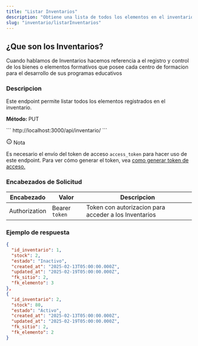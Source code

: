 ```yaml
---
title: "Listar Inventarios"
description: "Obtiene una lista de todos los elementos en el inventario."
slug: "inventario/listarInventarios"
---
```


<h2>¿Que son los Inventarios?</h2>

Cuando hablamos de Inventarios hacemos referencia a el registro y control de los bienes o elementos formativos que posee cada centro de formacion para el desarrollo de sus programas educativos 

<h3>Descripcion</h3>

Este endpoint permite listar todos los elementos registrados en el inventario.

<p> 
<strong>Método: </strong><span class="sl-badge note small astro-avdet4wd">PUT</span>
</p>

<Tabs>
  <TabItem label="Endpoint">
  ```
  http://localhost:3000/api/inventario/
  ```
  </TabItem>
</Tabs>

<aside aria-label="Nota" class="starlight-aside starlight-aside--note"> <p class="starlight-aside__title" aria-hidden="true"> <svg aria-hidden="true" class="starlight-aside__icon astro-c6vsoqas" width="16" height="16" viewBox="0 0 24 24" fill="currentColor" style="--sl-icon-size: 1em;"><path d="M12 11a1 1 0 0 0-1 1v4a1 1 0 0 0 2 0v-4a1 1 0 0 0-1-1Zm.38-3.92a1 1 0 0 0-.76 0 1 1 0 0 0-.33.21 1.15 1.15 0 0 0-.21.33 1 1 0 0 0 .21 1.09c.097.088.209.16.33.21A1 1 0 0 0 13 8a1.05 1.05 0 0 0-.29-.71 1 1 0 0 0-.33-.21ZM12 2a10 10 0 1 0 0 20 10 10 0 0 0 0-20Zm0 18a8 8 0 1 1 0-16.001A8 8 0 0 1 12 20Z"></path></svg> Nota </p> 
Es necesario el envío del token de acceso <code>access_token</code> para hacer uso de este endpoint. Para ver cómo generar el token, vea <a href="/usuarios/login">como generar token de acceso.</a></aside>

<h3>Encabezados de Solicitud</h3>

| Encabezado | Valor | Descripcion
|----------|-------| -------
| Authorization |  Bearer `token` | Token con autorizacion para acceder a los Inventarios


<h3>Ejemplo de respuesta</h3>

<Tabs>
  <TabItem label="Status 200">

  ```json
 {
    "id_inventario": 1,
    "stock": 2,
    "estado": "Inactivo",
    "created_at": "2025-02-13T05:00:00.000Z",
    "updated_at": "2025-02-19T05:00:00.000Z",
    "fk_sitio": 2,
    "fk_elemento": 3
  },
  {
    "id_inventario": 2,
    "stock": 80,
    "estado": "Activo",
    "created_at": "2025-02-13T05:00:00.000Z",
    "updated_at": "2025-02-19T05:00:00.000Z",
    "fk_sitio": 2,
    "fk_elemento": 2
  }
```
  </TabItem>
</Tabs>